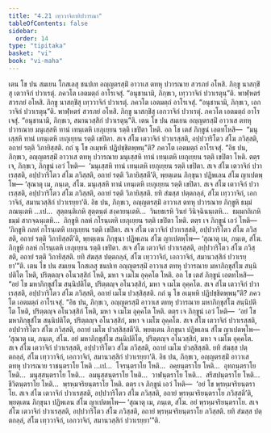 ```yaml
---
title: "4.21 เทฺววาจิกาทิปวารณา"
tableOfContents: false
sidebar:
  order: 14
type: "tipitaka"
basket: "vi"
book: "vi-maha"
---
```



<DynamicBreadcrumb />

<Division number="234" book="vi-maha">

<Paragraph number="1075" book="vi-maha">
เตน โข ปน สมเยน โกสเลสุ ชนปเท อญฺญตรสฺมิํ อาวาเส ตทหุ ปวารณาย สวรภยํ อโหสิ. ภิกฺขู นาสกฺขิํสุ เตวาจิกํ ปวาเรตุํ. ภควโต เอตมตฺถํ อาโรเจสุํ. “อนุชานามิ, ภิกฺขเว, เทฺววาจิกํ ปวาเรตุนฺ”ติ.
</Paragraph>

<Paragraph number="1076" book="vi-maha">
พาฬฺหตรํ สวรภยํ อโหสิ. ภิกฺขู นาสกฺขิํสุ เทฺววาจิกํ ปวาเรตุํ. ภควโต เอตมตฺถํ อาโรเจสุํ. “อนุชานามิ, ภิกฺขเว, เอกวาจิกํ ปวาเรตุนฺ”ติ.
</Paragraph>

<Paragraph number="1077" book="vi-maha">
พาฬฺหตรํ สวรภยํ อโหสิ. ภิกฺขู นาสกฺขิํสุ เอกวาจิกํ ปวาเรตุํ. ภควโต เอตมตฺถํ อาโรเจสุํ. “อนุชานามิ, ภิกฺขเว, สมานวสฺสิกํ ปวาเรตุนฺ”ติ.
</Paragraph>

<Paragraph number="1078" book="vi-maha">
เตน โข ปน สมเยน อญฺญตรสฺมิํ อาวาเส ตทหุ ปวารณาย มนุเสฺสหิ ทานํ เทนฺเตหิ เยภุเยฺยน รตฺติ เขปิตา โหติ. อถ โข เตสํ ภิกฺขูนํ เอตทโหสิ—  “มนุเสฺสหิ ทานํ เทนฺเตหิ เยภุเยฺยน รตฺติ เขปิตา. สเจ สํโฆ เตวาจิกํ ปวาเรสฺสติ, อปฺปวาริโตว สํโฆ ภวิสฺสติ, อถายํ รตฺติ วิภายิสฺสติ. กถํ นุ โข อเมฺหหิ ปฏิปชฺชิตพฺพนฺ”ติ? ภควโต เอตมตฺถํ อาโรเจสุํ.
</Paragraph>

<Paragraph number="1079" book="vi-maha">
“อิธ ปน, ภิกฺขเว, อญฺญตรสฺมิํ อาวาเส ตทหุ ปวารณาย มนุเสฺสหิ ทานํ เทนฺเตหิ เยภุเยฺยน รตฺติ เขปิตา โหติ. ตตฺร เจ, ภิกฺขเว, ภิกฺขูนํ เอวํ โหติ—  ‘มนุเสฺสหิ ทานํ เทนฺเตหิ เยภุเยฺยน รตฺติ เขปิตา. สเจ สํโฆ เตวาจิกํ ปวาเรสฺสติ, อปฺปวาริโตว สํโฆ ภวิสฺสติ, อถายํ รตฺติ วิภายิสฺสตี’ติ, พฺยตฺเตน ภิกฺขุนา ปฏิพเลน สํโฆ ญาเปตพฺโพ—
</Paragraph>

<Paragraph number="1080" book="vi-maha">
‘สุณาตุ เม, ภนฺเต, สํโฆ. มนุเสฺสหิ ทานํ เทนฺเตหิ เยภุเยฺยน รตฺติ เขปิตา. สเจ สํโฆ เตวาจิกํ ปวาเรสฺสติ, อปฺปวาริโตว สํโฆ ภวิสฺสติ, อถายํ รตฺติ วิภายิสฺสติ. ยทิ สํฆสฺส ปตฺตกลฺลํ, สํโฆ เทฺววาจิกํ, เอกวาจิกํ, สมานวสฺสิกํ ปวาเรยฺยา’ติ.
</Paragraph>

<Paragraph number="1081" book="vi-maha">
อิธ ปน, ภิกฺขเว, อญฺญตรสฺมิํ อาวาเส ตทหุ ปวารณาย ภิกฺขูหิ ธมฺมํ ภณนฺเตหิ …เป…  สุตฺตนฺติเกหิ สุตฺตนฺตํ สงฺคายนฺเตหิ…  วินยธเรหิ วินยํ วินิจฺฉินนฺเตหิ…  ธมฺมกถิเกหิ ธมฺมํ สากจฺฉนฺเตหิ…  ภิกฺขูหิ กลหํ กโรนฺเตหิ เยภุเยฺยน รตฺติ เขปิตา โหติ. ตตฺร เจ ภิกฺขูนํ เอวํ โหติ—  ‘ภิกฺขูหิ กลหํ กโรนฺเตหิ เยภุเยฺยน รตฺติ เขปิตา. สเจ สํโฆ เตวาจิกํ ปวาเรสฺสติ, อปฺปวาริโตว สํโฆ ภวิสฺสติ, อถายํ รตฺติ วิภายิสฺสตี’ติ, พฺยตฺเตน ภิกฺขุนา ปฏิพเลน สํโฆ ญาเปตพฺโพ—
</Paragraph>

<Paragraph number="1082" book="vi-maha">
‘สุณาตุ เม, ภนฺเต, สํโฆ. ภิกฺขูหิ กลหํ กโรนฺเตหิ เยภุเยฺยน รตฺติ เขปิตา. สเจ สํโฆ เตวาจิกํ ปวาเรสฺสติ, อปฺปวาริโตว สํโฆ ภวิสฺสติ, อถายํ รตฺติ วิภายิสฺสติ. ยทิ สํฆสฺส ปตฺตกลฺลํ, สํโฆ เทฺววาจิกํ, เอกวาจิกํ, สมานวสฺสิกํ ปวาเรยฺยา’”ติ.
</Paragraph>

<Paragraph number="1083" book="vi-maha">
เตน โข ปน สมเยน โกสเลสุ ชนปเท อญฺญตรสฺมิํ อาวาเส ตทหุ ปวารณาย มหาภิกฺขุสํโฆ สนฺนิปติโต โหติ, ปริตฺตญฺจ อโนวสฺสิกํ โหติ, มหา จ เมโฆ อุคฺคโต โหติ. อถ โข เตสํ ภิกฺขูนํ เอตทโหสิ—  “อยํ โข มหาภิกฺขุสํโฆ สนฺนิปติโต, ปริตฺตญฺจ อโนวสฺสิกํ, มหา จ เมโฆ อุคฺคโต. สเจ สํโฆ เตวาจิกํ ปวาเรสฺสติ, อปฺปวาริโตว สํโฆ ภวิสฺสติ, อถายํ เมโฆ ปวสฺสิสฺสติ. กถํ นุ โข อเมฺหหิ ปฏิปชฺชิตพฺพนฺ”ติ? ภควโต เอตมตฺถํ อาโรเจสุํ.
</Paragraph>

<Paragraph number="1084" book="vi-maha">
“อิธ ปน, ภิกฺขเว, อญฺญตรสฺมิํ อาวาเส ตทหุ ปวารณาย มหาภิกฺขุสํโฆ สนฺนิปติโต โหติ, ปริตฺตญฺจ อโนวสฺสิกํ โหติ, มหา จ เมโฆ อุคฺคโต โหติ. ตตฺร เจ ภิกฺขูนํ เอวํ โหติ—  ‘อยํ โข มหาภิกฺขุสํโฆ สนฺนิปติโต, ปริตฺตญฺจ อโนวสฺสิกํ, มหา จ เมโฆ อุคฺคโต. สเจ สํโฆ เตวาจิกํ ปวาเรสฺสติ, อปฺปวาริโตว สํโฆ ภวิสฺสติ, อถายํ เมโฆ ปวสฺสิสฺสตี’ติ. พฺยตฺเตน ภิกฺขุนา ปฏิพเลน สํโฆ ญาเปตพฺโพ—
</Paragraph>

<Paragraph number="1085" book="vi-maha">
‘สุณาตุ เม, ภนฺเต, สํโฆ. อยํ มหาภิกฺขุสํโฆ สนฺนิปติโต, ปริตฺตญฺจ อโนวสฺสิกํ, มหา จ เมโฆ อุคฺคโต. สเจ สํโฆ เตวาจิกํ ปวาเรสฺสติ, อปฺปวาริโตว สํโฆ ภวิสฺสติ, อถายํ เมโฆ ปวสฺสิสฺสติ. ยทิ สํฆสฺส ปตฺตกลฺลํ, สํโฆ เทฺววาจิกํ, เอกวาจิกํ, สมานวสฺสิกํ ปวาเรยฺยา’ติ.
</Paragraph>

<Paragraph number="1086" book="vi-maha">
อิธ ปน, ภิกฺขเว, อญฺญตรสฺมิํ อาวาเส ตทหุ ปวารณาย ราชนฺตราโย โหติ …เป…  โจรนฺตราโย โหติ…  อคฺยนฺตราโย โหติ…  อุทกนฺตราโย โหติ…  มนุสฺสนฺตราโย โหติ…  อมนุสฺสนฺตราโย โหติ…  วาฬนฺตราโย โหติ…  สรีสปนฺตราโย โหติ…  ชีวิตนฺตราโย โหติ…  พฺรหฺมจริยนฺตราโย โหติ. ตตฺร เจ ภิกฺขูนํ เอวํ โหติ—  ‘อยํ โข พฺรหฺมจริยนฺตราโย. สเจ สํโฆ เตวาจิกํ ปวาเรสฺสติ, อปฺปวาริโตว สํโฆ ภวิสฺสติ, อถายํ พฺรหฺมจริยนฺตราโย ภวิสฺสตี’ติ, พฺยตฺเตน ภิกฺขุนา ปฏิพเลน สํโฆ ญาเปตพฺโพ—
</Paragraph>

<Paragraph number="1087" book="vi-maha">
‘สุณาตุ เม, ภนฺเต, สํโฆ. อยํ พฺรหฺมจริยนฺตราโย. สเจ สํโฆ เตวาจิกํ ปวาเรสฺสติ, อปฺปวาริโตว สํโฆ ภวิสฺสติ, อถายํ พฺรหฺมจริยนฺตราโย ภวิสฺสติ. ยทิ สํฆสฺส ปตฺตกลฺลํ, สํโฆ เทฺววาจิกํ, เอกวาจิกํ, สมานวสฺสิกํ ปวาเรยฺยา’”ติ.
</Paragraph>
</Division>